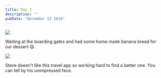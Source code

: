 ```yaml
---
title: Day 1
description: ""
pubDate: "December 13 2019"
---
```



<Grid>
  <Img src="/src/content/travel/2019-taiwan-vietnam/assets/95d88054ba4145e6a924da0c9da221f0.jpg" />
</Grid>

Waiting at the boarding gates and had some home made banana bread for our dessert 😋.

<Grid>
  <Img src="/src/content/travel/2019-taiwan-vietnam/assets/cf25bfda23fa4feeb4f436958f0951b9.jpg" />
</Grid>

Steve doesn't like this travel app so working hard to find a better one. You can tell by his unimpressed face.
